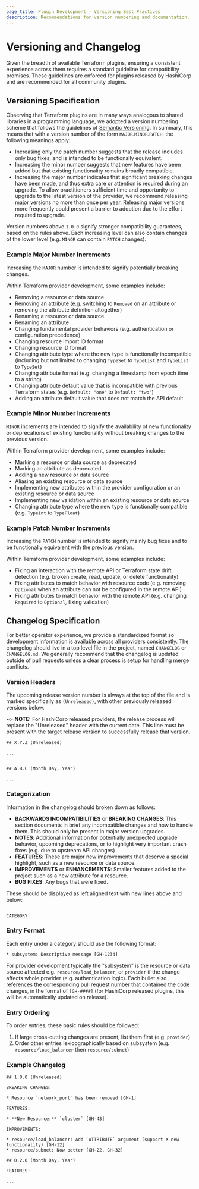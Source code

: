 ```yaml
---
page_title: Plugin Development - Versioning Best Practices
description: Recommendations for version numbering and documentation.
---
```


# Versioning and Changelog

Given the breadth of available Terraform plugins, ensuring a consistent experience across them requires a standard guideline for compatibility promises. These guidelines are enforced for plugins released by HashiCorp and are recommended for all community plugins.

## Versioning Specification

Observing that Terraform plugins are in many ways analogous to shared libraries in a programming language, we adopted a version numbering scheme that follows the guidelines of [Semantic Versioning](http://semver.org/). In summary, this means that with a version number of the form `MAJOR`.`MINOR`.`PATCH`, the following meanings apply:

-   Increasing only the patch number suggests that the release includes only bug fixes, and is intended to be functionally equivalent.
-   Increasing the minor number suggests that new features have been added but that existing functionality remains broadly compatible.
-   Increasing the major number indicates that significant breaking changes have been made, and thus extra care or attention is required during an upgrade. To allow practitioners sufficient time and opportunity to upgrade to the latest version of the provider, we recommend releasing major versions no more than once per year. Releasing major versions more frequently could present a barrier to adoption due to the effort required to upgrade.

Version numbers above `1.0.0` signify stronger compatibility guarantees, based on the rules above. Each increasing level can also contain changes of the lower level (e.g. `MINOR` can contain `PATCH` changes).

### Example Major Number Increments

Increasing the `MAJOR` number is intended to signify potentially breaking changes.

Within Terraform provider development, some examples include:

-   Removing a resource or data source
-   Removing an attribute (e.g. switching to `Removed` on an attribute or removing the attribute definition altogether)
-   Renaming a resource or data source
-   Renaming an attribute
-   Changing fundamental provider behaviors (e.g. authentication or configuration precedence)
-   Changing resource import ID format
-   Changing resource ID format
-   Changing attribute type where the new type is functionally incompatible (including but not limited to changing `TypeSet` to `TypeList` and `TypeList` to `TypeSet`)
-   Changing attribute format (e.g. changing a timestamp from epoch time to a string)
-   Changing attribute default value that is incompatible with previous Terraform states (e.g. `Default: "one"` to `Default: "two"`)
-   Adding an attribute default value that does not match the API default

### Example Minor Number Increments

`MINOR` increments are intended to signify the availability of new functionality or deprecations of existing functionality without breaking changes to the previous version.

Within Terraform provider development, some examples include:

-   Marking a resource or data source as deprecated
-   Marking an attribute as deprecated
-   Adding a new resource or data source
-   Aliasing an existing resource or data source
-   Implementing new attributes within the provider configuration or an existing resource or data source
-   Implementing new validation within an existing resource or data source
-   Changing attribute type where the new type is functionally compatible (e.g. `TypeInt` to `TypeFloat`)

### Example Patch Number Increments

Increasing the `PATCH` number is intended to signify mainly bug fixes and to be functionally equivalent with the previous version.

Within Terraform provider development, some examples include:

-   Fixing an interaction with the remote API or Terraform state drift detection (e.g. broken create, read, update, or delete functionality)
-   Fixing attributes to match behavior with resource code (e.g. removing `Optional` when an attribute can not be configured in the remote API)
-   Fixing attributes to match behavior with the remote API (e.g. changing `Required` to `Optional`, fixing validation)

## Changelog Specification

For better operator experience, we provide a standardized format so development information is available across all providers consistently. The changelog should live in a top level file in the project, named `CHANGELOG` or `CHANGELOG.md`. We generally recommend that the changelog is updated outside of pull requests unless a clear process is setup for handling merge conflicts.

### Version Headers

The upcoming release version number is always at the top of the file and is marked specifically as `(Unreleased)`, with other previously released versions below.

~> **NOTE:** For HashiCorp released providers, the release process will replace the "Unreleased" header with the current date. This line must be present with the target release version to successfully release that version.

```text
## X.Y.Z (Unreleased)

...


## A.B.C (Month Day, Year)

...
```

### Categorization

Information in the changelog should broken down as follows:

-   **BACKWARDS INCOMPATIBILITIES** or **BREAKING CHANGES**: This section documents in brief any incompatible changes and how to handle them. This should only be present in major version upgrades.
-   **NOTES**: Additional information for potentially unexpected upgrade behavior, upcoming deprecations, or to highlight very important crash fixes (e.g. due to upstream API changes)
-   **FEATURES**: These are major new improvements that deserve a special highlight, such as a new resource or data source.
-   **IMPROVEMENTS** or **ENHANCEMENTS**: Smaller features added to the project such as a new attribute for a resource.
-   **BUG FIXES**: Any bugs that were fixed.

These should be displayed as left aligned text with new lines above and below:

```text

CATEGORY:

```

### Entry Format

Each entry under a category should use the following format:

```text
* subsystem: Descriptive message [GH-1234]
```

For provider development typically the "subsystem" is the resource or data source affected e.g. `resource/load_balancer`, or `provider` if the change affects whole provider (e.g. authentication logic). Each bullet also references the corresponding pull request number that contained the code changes, in the format of `[GH-####]` (for HashiCorp released plugins, this will be automatically updated on release).

### Entry Ordering

To order entries, these basic rules should be followed:

1.  If large cross-cutting changes are present, list them first (e.g. `provider`)
2.  Order other entries lexicographically based on subsystem (e.g. `resource/load_balancer` then `resource/subnet`)

### Example Changelog

```text
## 1.0.0 (Unreleased)

BREAKING CHANGES:

* Resource `network_port` has been removed [GH-1]

FEATURES:

* **New Resource:** `cluster` [GH-43]

IMPROVEMENTS:

* resource/load_balancer: Add `ATTRIBUTE` argument (support X new functionality) [GH-12]
* resource/subnet: Now better [GH-22, GH-32]

## 0.2.0 (Month Day, Year)

FEATURES:

...
```
